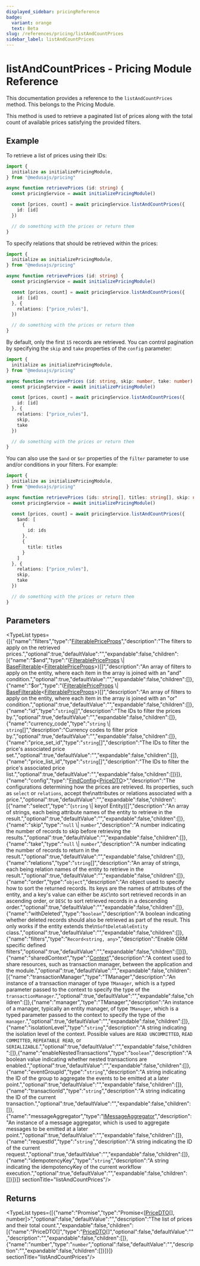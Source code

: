 ```yaml
---
displayed_sidebar: pricingReference
badge:
  variant: orange
  text: Beta
slug: /references/pricing/listAndCountPrices
sidebar_label: listAndCountPrices
---
```



# listAndCountPrices - Pricing Module Reference

This documentation provides a reference to the `listAndCountPrices` method. This belongs to the Pricing Module.

This method is used to retrieve a paginated list of prices along with the total count of
available prices satisfying the provided filters.

## Example

To retrieve a list of prices using their IDs:

```ts
import {
  initialize as initializePricingModule,
} from "@medusajs/pricing"

async function retrievePrices (id: string) {
  const pricingService = await initializePricingModule()

  const [prices, count] = await pricingService.listAndCountPrices({
    id: [id]
  })

  // do something with the prices or return them
}
```

To specify relations that should be retrieved within the prices:

```ts
import {
  initialize as initializePricingModule,
} from "@medusajs/pricing"

async function retrievePrices (id: string) {
  const pricingService = await initializePricingModule()

  const [prices, count] = await pricingService.listAndCountPrices({
    id: [id]
  }, {
    relations: ["price_rules"],
  })

  // do something with the prices or return them
}
```

By default, only the first `15` records are retrieved. You can control pagination by specifying the `skip` and `take` properties of the `config` parameter:

```ts
import {
  initialize as initializePricingModule,
} from "@medusajs/pricing"

async function retrievePrices (id: string, skip: number, take: number) {
  const pricingService = await initializePricingModule()

  const [prices, count] = await pricingService.listAndCountPrices({
    id: [id]
  }, {
    relations: ["price_rules"],
    skip,
    take
  })

  // do something with the prices or return them
}
```

You can also use the `$and` or `$or` properties of the `filter` parameter to use and/or conditions in your filters. For example:

```ts
import {
  initialize as initializePricingModule,
} from "@medusajs/pricing"

async function retrievePrices (ids: string[], titles: string[], skip: number, take: number) {
  const pricingService = await initializePricingModule()

  const [prices, count] = await pricingService.listAndCountPrices({
    $and: [
      {
        id: ids
      },
      {
        title: titles
      }
    ]
  }, {
    relations: ["price_rules"],
    skip,
    take
  })

  // do something with the prices or return them
}
```

## Parameters

<TypeList types={[{"name":"filters","type":"[FilterablePriceProps](../../interfaces/pricing.FilterablePriceProps.mdx)","description":"The filters to apply on the retrieved prices.","optional":true,"defaultValue":"","expandable":false,"children":[{"name":"$and","type":"([FilterablePriceProps](../../interfaces/pricing.FilterablePriceProps.mdx) \\| [BaseFilterable](../../interfaces/pricing.BaseFilterable.mdx)&#60;[FilterablePriceProps](../../interfaces/pricing.FilterablePriceProps.mdx)&#62;)[]","description":"An array of filters to apply on the entity, where each item in the array is joined with an \"and\" condition.","optional":true,"defaultValue":"","expandable":false,"children":[]},{"name":"$or","type":"([FilterablePriceProps](../../interfaces/pricing.FilterablePriceProps.mdx) \\| [BaseFilterable](../../interfaces/pricing.BaseFilterable.mdx)&#60;[FilterablePriceProps](../../interfaces/pricing.FilterablePriceProps.mdx)&#62;)[]","description":"An array of filters to apply on the entity, where each item in the array is joined with an \"or\" condition.","optional":true,"defaultValue":"","expandable":false,"children":[]},{"name":"id","type":"`string`[]","description":"The IDs to filter the prices by.","optional":true,"defaultValue":"","expandable":false,"children":[]},{"name":"currency_code","type":"`string` \\| `string`[]","description":"Currency codes to filter price by.","optional":true,"defaultValue":"","expandable":false,"children":[]},{"name":"price_set_id","type":"`string`[]","description":"The IDs to filter the price's associated price set.","optional":true,"defaultValue":"","expandable":false,"children":[]},{"name":"price_list_id","type":"`string`[]","description":"The IDs to filter the price's associated price list.","optional":true,"defaultValue":"","expandable":false,"children":[]}]},{"name":"config","type":"[FindConfig](../../interfaces/pricing.FindConfig.mdx)&#60;[PriceDTO](../../interfaces/pricing.PriceDTO.mdx)&#62;","description":"The configurations determining how the prices are retrieved. Its properties, such as `select` or `relations`, accept the\nattributes or relations associated with a price.","optional":true,"defaultValue":"","expandable":false,"children":[{"name":"select","type":"(`string` \\| keyof Entity)[]","description":"An array of strings, each being attribute names of the entity to retrieve in the result.","optional":true,"defaultValue":"","expandable":false,"children":[]},{"name":"skip","type":"`null` \\| `number`","description":"A number indicating the number of records to skip before retrieving the results.","optional":true,"defaultValue":"","expandable":false,"children":[]},{"name":"take","type":"`null` \\| `number`","description":"A number indicating the number of records to return in the result.","optional":true,"defaultValue":"","expandable":false,"children":[]},{"name":"relations","type":"`string`[]","description":"An array of strings, each being relation names of the entity to retrieve in the result.","optional":true,"defaultValue":"","expandable":false,"children":[]},{"name":"order","type":"`object`","description":"An object used to specify how to sort the returned records. Its keys are the names of attributes of the entity, and a key's value can either be `ASC`\nto sort retrieved records in an ascending order, or `DESC` to sort retrieved records in a descending order.","optional":true,"defaultValue":"","expandable":false,"children":[]},{"name":"withDeleted","type":"`boolean`","description":"A boolean indicating whether deleted records should also be retrieved as part of the result. This only works if the entity extends the\n`SoftDeletableEntity` class.","optional":true,"defaultValue":"","expandable":false,"children":[]},{"name":"filters","type":"`Record<string, any>`","description":"Enable ORM specific defined filters","optional":true,"defaultValue":"","expandable":false,"children":[]}]},{"name":"sharedContext","type":"[Context](../../interfaces/pricing.Context.mdx)","description":"A context used to share resources, such as transaction manager, between the application and the module.","optional":true,"defaultValue":"","expandable":false,"children":[{"name":"transactionManager","type":"TManager","description":"An instance of a transaction manager of type `TManager`, which is a typed parameter passed to the context to specify the type of the `transactionManager`.","optional":true,"defaultValue":"","expandable":false,"children":[]},{"name":"manager","type":"TManager","description":"An instance of a manager, typically an entity manager, of type `TManager`, which is a typed parameter passed to the context to specify the type of the `manager`.","optional":true,"defaultValue":"","expandable":false,"children":[]},{"name":"isolationLevel","type":"`string`","description":"A string indicating the isolation level of the context. Possible values are `READ UNCOMMITTED`, `READ COMMITTED`, `REPEATABLE READ`, or `SERIALIZABLE`.","optional":true,"defaultValue":"","expandable":false,"children":[]},{"name":"enableNestedTransactions","type":"`boolean`","description":"A boolean value indicating whether nested transactions are enabled.","optional":true,"defaultValue":"","expandable":false,"children":[]},{"name":"eventGroupId","type":"`string`","description":"A string indicating the ID of the group to aggregate the events to be emitted at a later point.","optional":true,"defaultValue":"","expandable":false,"children":[]},{"name":"transactionId","type":"`string`","description":"A string indicating the ID of the current transaction.","optional":true,"defaultValue":"","expandable":false,"children":[]},{"name":"messageAggregator","type":"[IMessageAggregator](../../interfaces/pricing.IMessageAggregator.mdx)","description":"An instance of a message aggregator, which is used to aggregate messages to be emitted at a later point.","optional":true,"defaultValue":"","expandable":false,"children":[]},{"name":"requestId","type":"`string`","description":"A string indicating the ID of the current request.","optional":true,"defaultValue":"","expandable":false,"children":[]},{"name":"idempotencyKey","type":"`string`","description":"A string indicating the idempotencyKey of the current workflow execution.","optional":true,"defaultValue":"","expandable":false,"children":[]}]}]}  sectionTitle="listAndCountPrices"/>

## Returns

<TypeList types={[{"name":"Promise","type":"Promise&#60;[[PriceDTO](../../interfaces/pricing.PriceDTO.mdx)[], number]&#62;","optional":false,"defaultValue":"","description":"The list of prices and their total count.","expandable":false,"children":[{"name":"PriceDTO[]","type":"[PriceDTO](../../interfaces/pricing.PriceDTO.mdx)[]","optional":false,"defaultValue":"","description":"","expandable":false,"children":[]},{"name":"number","type":"`number`","optional":false,"defaultValue":"","description":"","expandable":false,"children":[]}]}]}  sectionTitle="listAndCountPrices"/>
